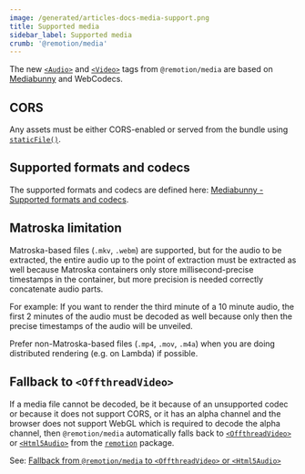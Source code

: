 ```yaml
---
image: /generated/articles-docs-media-support.png
title: Supported media
sidebar_label: Supported media
crumb: '@remotion/media'
---
```


The new [`<Audio>`](/docs/media/audio) and [`<Video>`](/docs/media/video) tags from `@remotion/media` are based on [Mediabunny](https://mediabunny.dev) and WebCodecs.

## CORS

Any assets must be either CORS-enabled or served from the bundle using [`staticFile()`](/docs/staticfile).

## Supported formats and codecs

The supported formats and codecs are defined here: [Mediabunny - Supported formats and codecs](/docs/mediabunny/formats).

## Matroska limitation

Matroska-based files (`.mkv`, `.webm`) are supported, but for the audio to be extracted, the entire audio up to the point of extraction must be extracted as well because Matroska containers only store millisecond-precise timestamps in the container, but more precision is needed correctly concatenate audio parts.

For example: If you want to render the third minute of a 10 minute audio, the first 2 minutes of the audio must be decoded as well because only then the precise timestamps of the audio will be unveiled.

Prefer non-Matroska-based files (`.mp4`, `.mov`, `.m4a`) when you are doing distributed rendering (e.g. on Lambda) if possible.

## Fallback to `<OffthreadVideo>`

If a media file cannot be decoded, be it because of an unsupported codec or because it does not support CORS, or it has an alpha channel and the browser does not support WebGL which is required to decode the alpha channel, then `@remotion/media` automatically falls back to [`<OffthreadVideo>`](/docs/offthreadvideo) or [`<Html5Audio>`](/docs/html5-audio) from the [`remotion`](/docs/remotion) package.

See: [Fallback from `@remotion/media` to `<OffthreadVideo>` or `<Html5Audio>`](/docs/media/fallback)
